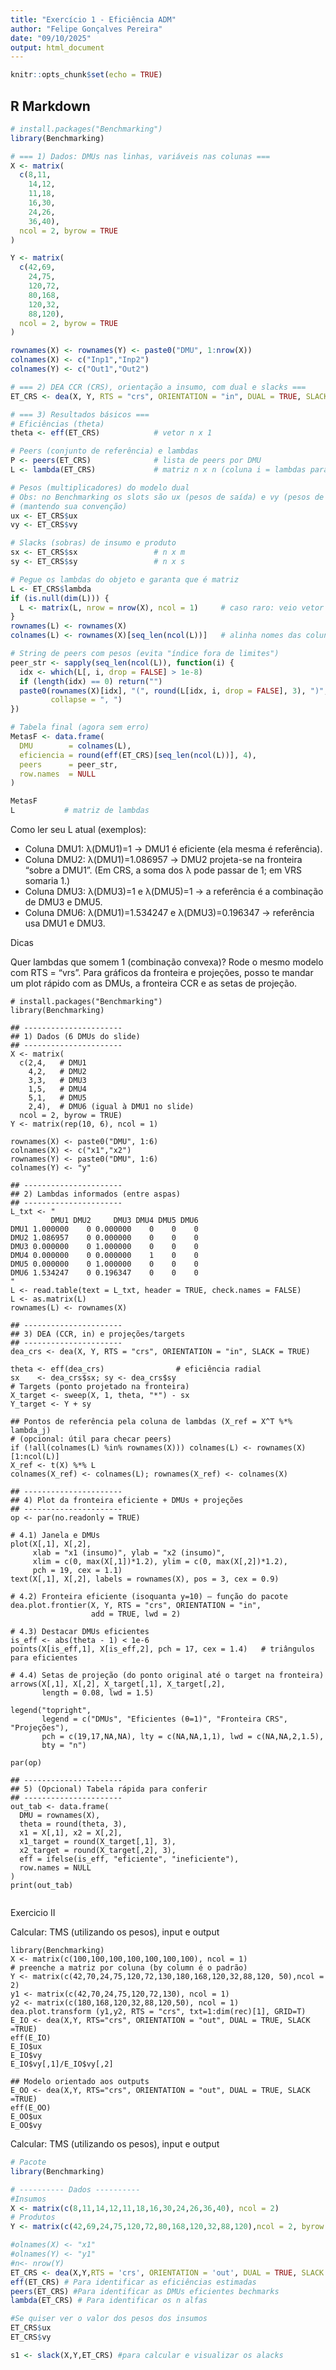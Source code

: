 ```yaml
---
title: "Exercício 1 - Eficiência ADM"
author: "Felipe Gonçalves Pereira"
date: "09/10/2025"
output: html_document
---
```


```r
knitr::opts_chunk$set(echo = TRUE)
```

## R Markdown

```r
# install.packages("Benchmarking")
library(Benchmarking)

# === 1) Dados: DMUs nas linhas, variáveis nas colunas ===
X <- matrix(
  c(8,11,
    14,12,
    11,18,
    16,30,
    24,26,
    36,40),
  ncol = 2, byrow = TRUE
)

Y <- matrix(
  c(42,69,
    24,75,
    120,72,
    80,168,
    120,32,
    88,120),
  ncol = 2, byrow = TRUE
)

rownames(X) <- rownames(Y) <- paste0("DMU", 1:nrow(X))
colnames(X) <- c("Inp1","Inp2")
colnames(Y) <- c("Out1","Out2")

```



```r

# === 2) DEA CCR (CRS), orientação a insumo, com dual e slacks ===
ET_CRS <- dea(X, Y, RTS = "crs", ORIENTATION = "in", DUAL = TRUE, SLACK = TRUE)

# === 3) Resultados básicos ===
# Eficiências (theta)
theta <- eff(ET_CRS)            # vetor n x 1

# Peers (conjunto de referência) e lambdas
P <- peers(ET_CRS)              # lista de peers por DMU
L <- lambda(ET_CRS)             # matriz n x n (coluna i = lambdas para DMU i)

# Pesos (multiplicadores) do modelo dual
# Obs: no Benchmarking os slots são ux (pesos de saída) e vy (pesos de entrada)
# (mantendo sua convenção)
ux <- ET_CRS$ux
vy <- ET_CRS$vy

# Slacks (sobras) de insumo e produto
sx <- ET_CRS$sx                 # n x m
sy <- ET_CRS$sy                 # n x s

# Pegue os lambdas do objeto e garanta que é matriz
L <- ET_CRS$lambda
if (is.null(dim(L))) {
  L <- matrix(L, nrow = nrow(X), ncol = 1)     # caso raro: veio vetor
}
rownames(L) <- rownames(X)
colnames(L) <- rownames(X)[seq_len(ncol(L))]   # alinha nomes das colunas

# String de peers com pesos (evita "índice fora de limites")
peer_str <- sapply(seq_len(ncol(L)), function(i) {
  idx <- which(L[, i, drop = FALSE] > 1e-8)
  if (length(idx) == 0) return("")
  paste0(rownames(X)[idx], "(", round(L[idx, i, drop = FALSE], 3), ")",
         collapse = ", ")
})

# Tabela final (agora sem erro)
MetasF <- data.frame(
  DMU        = colnames(L),
  eficiencia = round(eff(ET_CRS)[seq_len(ncol(L))], 4),
  peers      = peer_str,
  row.names  = NULL
)

MetasF
L           # matriz de lambdas


```

Como ler seu L atual (exemplos):

- Coluna DMU1: λ(DMU1)=1 → DMU1 é eficiente (ela mesma é referência).
- Coluna DMU2: λ(DMU1)=1.086957 → DMU2 projeta-se na fronteira “sobre a DMU1”.
(Em CRS, a soma dos λ pode passar de 1; em VRS somaria 1.)
- Coluna DMU3: λ(DMU3)=1 e λ(DMU5)=1 → a referência é a combinação de DMU3 e DMU5.
- Coluna DMU6: λ(DMU1)=1.534247 e λ(DMU3)=0.196347 → referência usa DMU1 e DMU3.

Dicas

Quer lambdas que somem 1 (combinação convexa)? Rode o mesmo modelo com RTS = "vrs". Para gráficos da fronteira e projeções, posso te mandar um plot rápido com as DMUs, a fronteira CCR e as setas de projeção.


```exercicio_1
# install.packages("Benchmarking")
library(Benchmarking)

## ----------------------
## 1) Dados (6 DMUs do slide)
## ----------------------
X <- matrix(
  c(2,4,   # DMU1
    4,2,   # DMU2
    3,3,   # DMU3
    1,5,   # DMU4
    5,1,   # DMU5
    2,4),  # DMU6 (igual à DMU1 no slide)
  ncol = 2, byrow = TRUE)
Y <- matrix(rep(10, 6), ncol = 1)

rownames(X) <- paste0("DMU", 1:6)
colnames(X) <- c("x1","x2")
rownames(Y) <- paste0("DMU", 1:6)
colnames(Y) <- "y"

## ----------------------
## 2) Lambdas informados (entre aspas)
## ----------------------
L_txt <- "
         DMU1 DMU2     DMU3 DMU4 DMU5 DMU6
DMU1 1.000000    0 0.000000    0    0    0
DMU2 1.086957    0 0.000000    0    0    0
DMU3 0.000000    0 1.000000    0    0    0
DMU4 0.000000    0 0.000000    1    0    0
DMU5 0.000000    0 1.000000    0    0    0
DMU6 1.534247    0 0.196347    0    0    0
"
L <- read.table(text = L_txt, header = TRUE, check.names = FALSE)
L <- as.matrix(L)
rownames(L) <- rownames(X)

## ----------------------
## 3) DEA (CCR, in) e projeções/targets
## ----------------------
dea_crs <- dea(X, Y, RTS = "crs", ORIENTATION = "in", SLACK = TRUE)

theta <- eff(dea_crs)                # eficiência radial
sx    <- dea_crs$sx; sy <- dea_crs$sy
# Targets (ponto projetado na fronteira)
X_target <- sweep(X, 1, theta, "*") - sx
Y_target <- Y + sy

## Pontos de referência pela coluna de lambdas (X_ref = X^T %*% lambda_j)
# (opcional: útil para checar peers)
if (!all(colnames(L) %in% rownames(X))) colnames(L) <- rownames(X)[1:ncol(L)]
X_ref <- t(X) %*% L
colnames(X_ref) <- colnames(L); rownames(X_ref) <- colnames(X)

## ----------------------
## 4) Plot da fronteira eficiente + DMUs + projeções
## ----------------------
op <- par(no.readonly = TRUE)

# 4.1) Janela e DMUs
plot(X[,1], X[,2],
     xlab = "x1 (insumo)", ylab = "x2 (insumo)",
     xlim = c(0, max(X[,1])*1.2), ylim = c(0, max(X[,2])*1.2),
     pch = 19, cex = 1.1)
text(X[,1], X[,2], labels = rownames(X), pos = 3, cex = 0.9)

# 4.2) Fronteira eficiente (isoquanta y=10) – função do pacote
dea.plot.frontier(X, Y, RTS = "crs", ORIENTATION = "in",
                  add = TRUE, lwd = 2)

# 4.3) Destacar DMUs eficientes
is_eff <- abs(theta - 1) < 1e-6
points(X[is_eff,1], X[is_eff,2], pch = 17, cex = 1.4)   # triângulos para eficientes

# 4.4) Setas de projeção (do ponto original até o target na fronteira)
arrows(X[,1], X[,2], X_target[,1], X_target[,2],
       length = 0.08, lwd = 1.5)

legend("topright",
       legend = c("DMUs", "Eficientes (θ=1)", "Fronteira CRS", "Projeções"),
       pch = c(19,17,NA,NA), lty = c(NA,NA,1,1), lwd = c(NA,NA,2,1.5),
       bty = "n")

par(op)

## ----------------------
## 5) (Opcional) Tabela rápida para conferir
## ----------------------
out_tab <- data.frame(
  DMU = rownames(X),
  theta = round(theta, 3),
  x1 = X[,1], x2 = X[,2],
  x1_target = round(X_target[,1], 3),
  x2_target = round(X_target[,2], 3),
  eff = ifelse(is_eff, "eficiente", "ineficiente"),
  row.names = NULL
)
print(out_tab)


```


Exercicio II

Calcular: TMS (utilizando os pesos), input e output



```exercicio_II

library(Benchmarking)
X <- matrix(c(100,100,100,100,100,100,100), ncol = 1) 
# preenche a matriz por coluna (by column é o padrão)
Y <- matrix(c(42,70,24,75,120,72,130,180,168,120,32,88,120, 50),ncol = 2)
y1 <- matrix(c(42,70,24,75,120,72,130), ncol = 1)
y2 <- matrix(c(180,168,120,32,88,120,50), ncol = 1)
dea.plot.transform (y1,y2, RTS = "crs", txt=1:dim(rec)[1], GRID=T)
E_IO <- dea(X,Y, RTS="crs", ORIENTATION = "out", DUAL = TRUE, SLACK =TRUE)
eff(E_IO)
E_IO$ux
E_IO$vy
E_IO$vy[,1]/E_IO$vy[,2] 

## Modelo orientado aos outputs
E_OO <- dea(X,Y, RTS="crs", ORIENTATION = "out", DUAL = TRUE, SLACK =TRUE)
eff(E_OO)
E_OO$ux
E_OO$vy

```


Calcular: TMS (utilizando os pesos), input e output

```r
# Pacote
library(Benchmarking)

# ---------- Dados ----------
#Insumos
X <- matrix(c(8,11,14,12,11,18,16,30,24,26,36,40), ncol = 2)
# Produtos
Y <- matrix(c(42,69,24,75,120,72,80,168,120,32,88,120),ncol = 2, byrow = FALSE)

#olnames(X) <- "x1"
#olnames(Y) <- "y1"
#n<- nrow(Y)
ET_CRS <- dea(X,Y,RTS = 'crs', ORIENTATION = 'out', DUAL = TRUE, SLACK = TRUE)
eff(ET_CRS) # Para identificar as eficiências estimadas
peers(ET_CRS) #Para identificar as DMUs eficientes bechmarks
lambda(ET_CRS) # Para identificar os n alfas

#Se quiser ver o valor dos pesos dos insumos
ET_CRS$ux
ET_CRS$vy

s1 <- slack(X,Y,ET_CRS) #para calcular e visualizar os alacks

```






